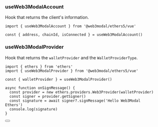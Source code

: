 
### useWeb3ModalAccount

Hook that returns the client's information.

```tsx
import { useWeb3ModalAccount } from '@web3modal/ethers5/vue'

const { address, chainId, isConnected } = useWeb3ModalAccount()
```

### useWeb3ModalProvider

Hook that returns the `walletProvider` and the `WalletProviderType`.

```tsx
import { ethers } from 'ethers'
import { useWeb3ModalProvider } from '@web3modal/ethers5/vue'

const { walletProvider } = useWeb3ModalProvider()

async function onSignMessage() {
  const provider = new ethers.providers.Web3Provider(walletProvider)
  const signer = provider.getSigner()
  const signature = await signer?.signMessage('Hello Web3Modal Ethers')
  console.log(signature)
}
```

<Button name="Learn More About Ethers" url="https://docs.ethers.org/v5/getting-started/#getting-started--contracts" />